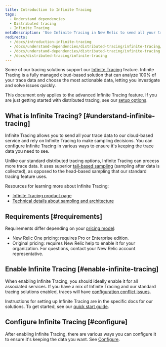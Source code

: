 ```yaml
---
title: Introduction to Infinite Tracing
tags:
  - Understand dependencies
  - Distributed tracing
  - Infinite Tracing
metaDescription: 'Use Infinite Tracing in New Relic to send all your trace data to our cloud-based service, and rely on Infinite Tracing to make sampling decisions.'
redirects:
  - /docs/introduction-infinite-tracing
  - /docs/understand-dependencies/distributed-tracing/infinite-tracing/introduction-infinite-tracing
  - /docs/understand-dependencies/distributed-tracing/infinite-tracing
  - /docs/distributed-tracing/infinite-tracing
---
```


Some of our tracing solutions support our [Infinite Tracing](https://newrelic.com/products/edge-infinite-tracing) feature. Infinite Tracing is a fully managed cloud-based solution that can analyze 100% of your trace data and choose the most actionable data, letting you investigate and solve issues quickly.

This document only applies to the advanced Infinite Tracing feature. If you are just getting started with distributed tracing, see our [setup options](/docs/distributed-tracing/enable-configure/quick-start).

## What is Infinite Tracing? [#understand-infinite-tracing]

Infinite Tracing allows you to send all your trace data to our cloud-based service and rely on Infinite Tracing to make sampling decisions. You can configure Infinite Tracing in various ways to ensure it's keeping the trace data you need to see.

Unlike our standard distributed tracing options, Infinite Tracing can process more trace data. It uses superior [tail-based sampling](/docs/understand-dependencies/distributed-tracing/get-started/how-new-relic-distributed-tracing-works#sampling) (sampling after data is collected), as opposed to the head-based sampling that our standard tracing feature uses.

Resources for learning more about Infinite Tracing:

* [Infinite Tracing product page](https://newrelic.com/products/edge-infinite-tracing)
* [Technical details about sampling and architecture](/docs/understand-dependencies/distributed-tracing/get-started/how-new-relic-distributed-tracing-works#sampling)

## Requirements [#requirements]

Requirements differ depending on your [pricing model](/docs/accounts/original-accounts-billing/original-product-based-pricing/overview-pricing-models):

* New Relic One pricing: requires Pro or Enterprise edition.
* Original pricing: requires New Relic help to enable it for your organization. For questions, contact your New Relic account representative.

## Enable Infinite Tracing [#enable-infinite-tracing]

When enabling Infinite Tracing, you should ideally enable it for all associated services. If you have a mix of Infinite Tracing and our standard tracing solutions enabled, traces will have [configuration conflict issues](/docs/understand-dependencies/distributed-tracing/troubleshooting/infinite-tracing-trace-configuration-conflicts).

Instructions for setting up Infinite Tracing are in the specific docs for our solutions. To get started, see our [quick start guide](/docs/distributed-tracing/enable-configure/quick-start).

## Configure Infinite Tracing [#configure]

After enabling Infinite Tracing, there are various ways you can configure it to ensure it's keeping the data you want. See [Configure](/docs/configure-trace-observer#configure).
